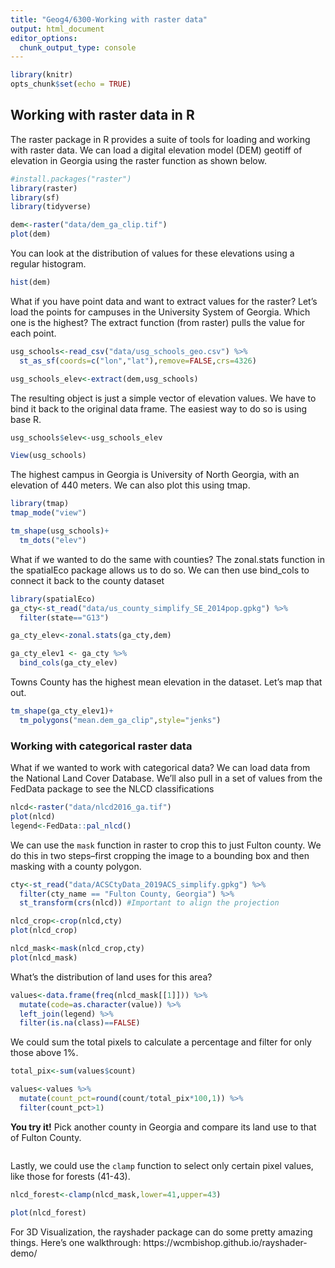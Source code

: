 ```yaml
---
title: "Geog4/6300-Working with raster data"
output: html_document
editor_options: 
  chunk_output_type: console
---
```


```r
library(knitr)
opts_chunk$set(echo = TRUE)
```

## Working with raster data in R

The raster package in R provides a suite of tools for loading and working with raster data. We can load a digital elevation model (DEM) geotiff of elevation in Georgia using the raster function as shown below.

```r
#install.packages("raster")
library(raster)
library(sf)
library(tidyverse)

dem<-raster("data/dem_ga_clip.tif")
plot(dem)
```

You can look at the distribution of values for these elevations using a regular histogram.

```r
hist(dem)
```

What if you have point data and want to extract values for the raster? Let's load the points for campuses in the University System of Georgia. Which one is the highest? The extract function (from raster) pulls the value for each point.

```r
usg_schools<-read_csv("data/usg_schools_geo.csv") %>%
  st_as_sf(coords=c("lon","lat"),remove=FALSE,crs=4326)

usg_schools_elev<-extract(dem,usg_schools)
```

The resulting object is just a simple vector of elevation values. We have to bind it back to the original data frame. The easiest way to do so is using base R.

```r
usg_schools$elev<-usg_schools_elev

View(usg_schools)
```

The highest campus in Georgia is University of North Georgia, with an elevation of 440 meters. We can also plot this using tmap.

```r
library(tmap)
tmap_mode("view")

tm_shape(usg_schools)+
  tm_dots("elev")
```


What if we wanted to do the same with counties? The zonal.stats function in the spatialEco package allows us to do so. We can then use bind_cols to connect it back to the county dataset

```r
library(spatialEco)
ga_cty<-st_read("data/us_county_simplify_SE_2014pop.gpkg") %>%
  filter(state=="G13")

ga_cty_elev<-zonal.stats(ga_cty,dem)

ga_cty_elev1 <- ga_cty %>%
  bind_cols(ga_cty_elev)
```
 
Towns County has the highest mean elevation in the dataset. Let's map that out.

```r
tm_shape(ga_cty_elev1)+
  tm_polygons("mean.dem_ga_clip",style="jenks")
```

### Working with categorical raster data

What if we wanted to work with categorical data? We can load data from the National Land Cover Database. We'll also pull in a set of values from the FedData package to see the NLCD classifications

```r
nlcd<-raster("data/nlcd2016_ga.tif")
plot(nlcd)
legend<-FedData::pal_nlcd()
```

We can use the `mask` function in raster to crop this to just Fulton county. We do this in two steps--first cropping the image to a bounding box and then masking with a county polygon.

```r
cty<-st_read("data/ACSCtyData_2019ACS_simplify.gpkg") %>%
  filter(cty_name == "Fulton County, Georgia") %>%
  st_transform(crs(nlcd)) #Important to align the projection

nlcd_crop<-crop(nlcd,cty)
plot(nlcd_crop)

nlcd_mask<-mask(nlcd_crop,cty)
plot(nlcd_mask)
```


What's the distribution of land uses for this area?

```r
values<-data.frame(freq(nlcd_mask[[1]])) %>%
  mutate(code=as.character(value)) %>%
  left_join(legend) %>%
  filter(is.na(class)==FALSE)
```

We could sum the total pixels to calculate a percentage and filter for only those above 1%.

```r
total_pix<-sum(values$count)

values<-values %>%
  mutate(count_pct=round(count/total_pix*100,1)) %>%
  filter(count_pct>1)
```

**You try it!**
Pick another county in Georgia and compare its land use to that of Fulton County.

```r

```

Lastly, we could use the `clamp` function to select only certain pixel values, like those for forests (41-43).

```r
nlcd_forest<-clamp(nlcd_mask,lower=41,upper=43)

plot(nlcd_forest)
```

For 3D Visualization, the rayshader package can do some pretty amazing things. Here's one walkthrough: https://wcmbishop.github.io/rayshader-demo/